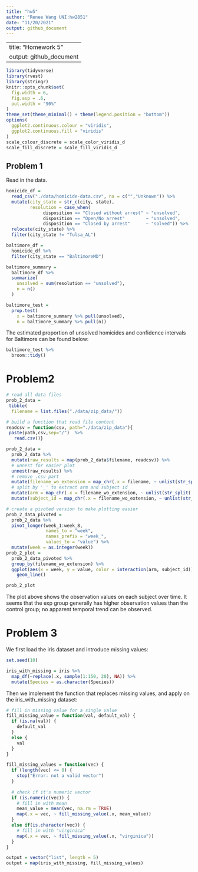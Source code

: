 ```yaml
---
title: "hw5"
author: "Renee Wang UNI:hw2851"
date: "11/20/2021"
output: github_document
---
```


---
title: "Homework 5"
output: github_document
---

```r
library(tidyverse)
library(rvest)
library(stringr)
knitr::opts_chunk$set(
  fig.width = 6,
  fig.asp = .6,
  out.width = "90%"
)
theme_set(theme_minimal() + theme(legend.position = "bottom"))
options(
  ggplot2.continuous.colour = "viridis",
  ggplot2.continuous.fill = "viridis"
)
scale_colour_discrete = scale_color_viridis_d
scale_fill_discrete = scale_fill_viridis_d
```


## Problem 1

Read in the data.

```r
homicide_df = 
  read_csv("./data/homicide-data.csv", na = c("","Unknown")) %>%
  mutate(city_state = str_c(city, state),
         resolution = case_when(
              disposition == "Closed without arrest" ~ "unsolved",
              disposition == "Open/No arrest"        ~ "unsolved",
              disposition == "Closed by arrest"      ~ "solved")) %>%
  relocate(city_state) %>%
  filter(city_state != "Tulsa_AL")
```

```r
baltimore_df =
  homicide_df %>%
  filter(city_state == "BaltimoreMD")

baltimore_summary =
  baltimore_df %>%
  summarize(
    unsolved = sum(resolution == "unsolved"),
    n = n()
  )

baltimore_test =
  prop.test(
    x = baltimore_summary %>% pull(unsolved),
    n = baltimore_summary %>% pull(n))
```
The estimated proportion of unsolved homicides and confidence intervals for Baltimore can be found below:
```r
baltimore_test %>%
  broom::tidy()  
```

# Problem2
```r
# read all data files
prob_2_data =
 tibble(
  filename = list.files("./data/zip_data/"))

# build a function that read file content
readcsv = function(csv, path="./data/zip_data"){
 paste(path,csv,sep="/")  %>%
   read.csv()}

prob_2_data =
  prob_2_data %>%
  mutate(raw_results = map(prob_2_data$filename, readcsv)) %>%
  # unnest for easier plot
  unnest(raw_results) %>%
  # remove .csv part
  mutate(filename_wo_extension = map_chr(.x = filename, ~ unlist(str_split(.x, "\\.") )[[1]] ) ) %>%
  # split by '_' to extract arm and subject id
  mutate(arm = map_chr(.x = filename_wo_extension, ~ unlist(str_split(.x, "_") )[[1]] )) %>%
  mutate(subject_id = map_chr(.x = filename_wo_extension, ~ unlist(str_split(.x, "_") )[[2]] ))

# create a pivoted version to make plotting easier
prob_2_data_pivoted =
  prob_2_data %>%
  pivot_longer(week_1:week_8,
               names_to = "week",
               names_prefix = "week_",
               values_to = "value") %>%
  mutate(week = as.integer(week))
prob_2_plot =
  prob_2_data_pivoted %>%
  group_by(filename_wo_extension) %>%
  ggplot(aes(x = week, y = value, color = interaction(arm, subject_id))) +
    geom_line()

prob_2_plot
```

The plot above shows the observation values on each subject over time. It seems that the exp group generally has higher observation values than the control group; no apparent temporal trend can be observed.

# Problem 3
We first load the iris dataset and introduce missing values:
```r

set.seed(10)

iris_with_missing = iris %>% 
  map_df(~replace(.x, sample(1:150, 20), NA)) %>%
  mutate(Species = as.character(Species))
```

Then we implement the function that replaces missing values, and apply on the iris_with_missing dataset:
```r

# fill in missing value for a single value
fill_missing_value = function(val, default_val) {
  if (is.na(val)) {
    default_val
  }
  else {
    val
  }
}

fill_missing_values = function(vec) {
  if (length(vec) <= 0) {
    stop("Error: not a valid vector")
  }
  
  # check if it's numeric vector
  if (is.numeric(vec)) {
    # fill in with mean
    mean_value = mean(vec, na.rm = TRUE)
    map(.x = vec, ~ fill_missing_value(.x, mean_value))
  }
  else if(is.character(vec)) {
    # fill in with "virginica"
    map(.x = vec, ~ fill_missing_value(.x, "virginica"))
  }
}

output = vector("list", length = 5)
output = map(iris_with_missing, fill_missing_values)
```